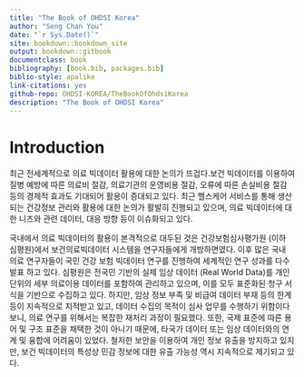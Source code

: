 ```yaml
---
title: "The Book of OHDSI Korea"
author: "Seng Chan You"
date: "`r Sys.Date()`"
site: bookdown::bookdown_site
output: bookdown::gitbook
documentclass: book
bibliography: [book.bib, packages.bib]
biblio-style: apalike
link-citations: yes
github-repo: OHDSI-KOREA/TheBookOfOhdsiKorea
description: "The Book of OHDSI Korea"
---
```


# Introduction


최근 전세계적으로 의료 빅데이터 활용에 대한 논의가 뜨겁다.보건 빅데이터를 이용하여 질병 예방에 따른 의료비 절감, 의료기관의 운영비용 절감, 오류에 따른 손실비용 절감 등의 경제적 효과도 기대되어 활용이 증대되고 있다. 최근 헬스케어 서비스를 통해 생산되는 건강정보 관리와 활용에 대한 논의가 활발히 진행되고 있으며, 의료 빅데이터에 대한 니즈와 관련 데이터, 대응 방향 등이 이슈화되고 있다. 

국내에서 의료 빅데이터의 활용이 본격적으로 대두된 것은 건강보험심사평가원 (이하 심평원)에서 보건의료빅데이터 시스템을 연구자들에게 개방하면였다. 이후 많은 국내 의료 연구자들이 국민 건강 보험 빅데이터 연구를 진행하여 세계적인 연구 성과를 다수 발표 하고 있다. 심평원은 전국민 기반의 실제 임상 데이터 (Real World Data)를 개인 단위의 세부 의료이용 데이터를 포함하여 관리하고 있으며, 이를 모두 표준화된 청구 서식을 기반으로 수집하고 있다. 하지만, 임상 정보 부족 및 비급여 데이터 부재 등의 한계 등이 지속적으로 지적받고 있고, 데이터 수집의 목적이 심사 업무를 수행하기 위함이다보니, 의료 연구를 위해서는 복잡한 재처리 과정이 필요했다. 또한, 국제 표준에 따른 용어 및 구조 표준을 채택한 것이 아니기 때문에, 타국가 데이터 또는 임상 데이터와의 연계 및 융합에 어려움이 있었다. 철저한 보안을 이용하여 개인 정보 유출을 방지하고 있지만, 보건 빅데이터의 특성상 민감 정보에 대한 유출 가능성 역시 지속적으로 제기되고 있다. 


